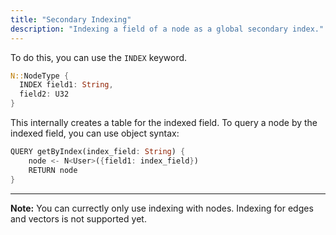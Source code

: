 ```yaml
---
title: "Secondary Indexing"
description: "Indexing a field of a node as a global secondary index."
---
```


To do this, you can use the `INDEX` keyword.

```rust
N::NodeType {
  INDEX field1: String,
  field2: U32
}
```

This internally creates a table for the indexed field.
To query a node by the indexed field, you can use object syntax:

```rust
QUERY getByIndex(index_field: String) {
    node <- N<User>({field1: index_field})
    RETURN node
}
```

---

**Note:** You can currectly only use indexing with nodes. Indexing for edges and vectors is not supported yet.